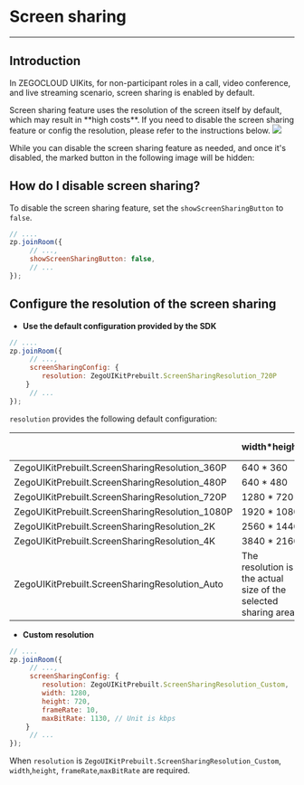 # Screen sharing

- - -

## Introduction

In ZEGOCLOUD UIKits, for non-participant roles in a call, video conference, and live streaming scenario, screen sharing is enabled by default.

<Warning title="Warning">
Screen sharing feature uses the resolution of the screen itself by default, which may result in **high costs**. If you need to disable the screen sharing feature or config the resolution, please refer to the instructions below.
</Warning>

<Frame width="512" height="auto" caption="">
  <img src="https://storage.zego.im/sdk-doc/Pics/Prebuilt_Web/joinRoom_screenShare.jpg" />
</Frame>


While you can disable the screen sharing feature as needed, and once it's disabled, the marked button in the following image will be hidden:


## How do I disable screen sharing?

To disable the screen sharing feature, set the `showScreenSharingButton` to `false`. 

```javascript
// ....
zp.joinRoom({
     // ...,
     showScreenSharingButton: false,
     // ...
});
```

## Configure the resolution of the screen sharing

- **Use the default configuration provided by the SDK**

```javascript
// ....
zp.joinRoom({
     // ...,
     screenSharingConfig: {
        resolution: ZegoUIKitPrebuilt.ScreenSharingResolution_720P
    }
     // ...
});
```
`resolution` provides the following default configuration:

|                                                 | width*height                                                    | frameRate | bitrate (kbps) |
| ----------------------------------------------- | --------------------------------------------------------------- | --------- | -------------- |
| ZegoUIKitPrebuilt.ScreenSharingResolution_360P  | 640 * 360                                                       | 15        | 400            |
| ZegoUIKitPrebuilt.ScreenSharingResolution_480P  | 640 * 480                                                       | 15        | 500            |
| ZegoUIKitPrebuilt.ScreenSharingResolution_720P  | 1280 * 720                                                      | 15        | 1130           |
| ZegoUIKitPrebuilt.ScreenSharingResolution_1080P | 1920 * 1080                                                     | 15        | 1500           |
| ZegoUIKitPrebuilt.ScreenSharingResolution_2K    | 2560 * 1440                                                     | 15        | 6000           |
| ZegoUIKitPrebuilt.ScreenSharingResolution_4K    | 3840 * 2160                                                     | 15        | 10000          |
| ZegoUIKitPrebuilt.ScreenSharingResolution_Auto  | The resolution is the actual size of the selected sharing area. | 15        | auto           |

- **Custom resolution**

```javascript
// ....
zp.joinRoom({
     // ...,
     screenSharingConfig: {
        resolution: ZegoUIKitPrebuilt.ScreenSharingResolution_Custom,
        width: 1280, 
        height: 720,
        frameRate: 10,
        maxBitRate: 1130, // Unit is kbps
    }
     // ...
});
```

When `resolution` is `ZegoUIKitPrebuilt.ScreenSharingResolution_Custom`, `width`,`height`, `frameRate`,`maxBitRate` are required.
